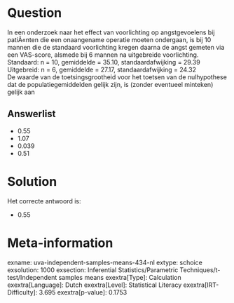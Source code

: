 Question
========

In een onderzoek naar het effect van voorlichting op angstgevoelens bij
patiÃ«nten die een onaangename operatie moeten ondergaan, is bij 10
mannen die de standaard voorlichting kregen daarna de angst gemeten via
een VAS-score, alsmede bij 6 mannen na uitgebreide voorlichting.\
Standaard: n = 10, gemiddelde = 35.10, standaardafwijking = 29.39\
Uitgebreid: n = 6, gemiddelde = 27.17, standaardafwijking = 24.32\
De waarde van de toetsingsgrootheid voor het toetsen van de nulhypothese
dat de populatiegemiddelden gelijk zijn, is (zonder eventueel minteken)
gelijk aan

Answerlist
----------

* 0.55
* 1.07
* 0.039
* 0.51

Solution
========

Het correcte antwoord is: 

* 0.55

Meta-information
================
exname: uva-independent-samples-means-434-nl
extype: schoice
exsolution: 1000
exsection: Inferential Statistics/Parametric Techniques/t-test/Independent samples means
exextra[Type]: Calculation
exextra[Language]: Dutch
exextra[Level]: Statistical Literacy
exextra[IRT-Difficulty]: 3.695
exextra[p-value]: 0.1753

